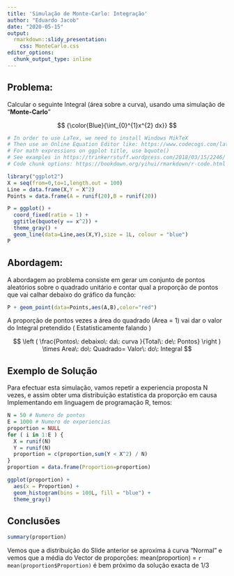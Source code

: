 ```yaml
---
title: 'Simulação de Monte-Carlo: Integração'
author: "Eduardo Jacob"
date: "2020-05-15"
output:
  rmarkdown::slidy_presentation: 
    css: MonteCarlo.css  
editor_options:
  chunk_output_type: inline
---
```


## Problema: 
Calcular o seguinte Integral (área sobre a curva), usando uma simulação de "**Monte-Carlo**"

$$ {\color{Blue}{\int_{0}^{1}x^{2} dx}} $$

```r
# In order to use LaTex, we need to install Windows MikTeX 
# Then use an Online Equation Editor like: https://www.codecogs.com/latex/eqneditor.php
# For math expressions on ggplot title, use bquote()
# See examples in https://trinkerrstuff.wordpress.com/2018/03/15/2246/
# Code chunk options: https://bookdown.org/yihui/rmarkdown/r-code.html

library("ggplot2")
X = seq(from=0,to=1,length.out = 100)
Line = data.frame(X,Y = X^2)
Points = data.frame(A = runif(20),B = runif(20))

P = ggplot() +
  coord_fixed(ratio = 1) +
  ggtitle(bquote(y == x^2)) +
  theme_gray() +
  geom_line(data=Line,aes(X,Y),size = 1L, colour = "blue") 
P

```

## Abordagem:
A abordagem ao problema consiste em gerar um conjunto de pontos aleatórios sobre o quadrado unitário e contar qual a proporção de pontos que vai calhar debaixo do gráfico da função:

```r
P + geom_point(data=Points,aes(A,B),color="red") 
```

A proporção de pontos vezes a área do quadrado (Area = 1) vai dar o valor do Integral pretendido
( Estatisticamente falando )

$$ \left ( \frac{Pontos\: debaixo\: da\: curva }{Total\: de\: Pontos} \right ) \times Area\: do\: Quadrado= Valor\: do\: Integral $$

## Exemplo de Solução 
Para efectuar esta simulação, vamos repetir a experiencia proposta N vezes,
e assim obter uma distribuição estatistica da proporção em causa   
Implementando em linguagem de programação R, temos:

```r
N = 50 # Numero de pontos 
E = 1000 # Numero de experiencias 
proportion = NULL
for ( i in 1:E ) { 
  X = runif(N)
  Y = runif(N)
  proportion = c(proportion,sum(Y < X^2) / N)
}
proportion = data.frame(Proportion=proportion)

ggplot(proportion) +
  aes(x = Proportion) +
  geom_histogram(bins = 100L, fill = "blue") +
  theme_gray()

```


## Conclusões
```r
summary(proportion)
```

Vemos que a distribuição do Slide anterior se aproxima á curva "Normal" e vemos que a média 
do Vector de proporções: mean(proportion) = `r mean(proportion$Proportion)` é bem próximo da solução exacta de 1/3



